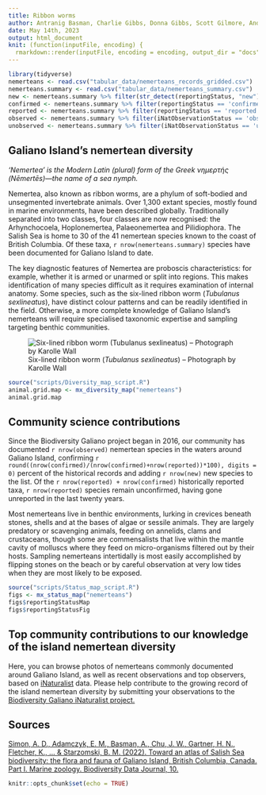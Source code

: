 ```yaml
---
title: Ribbon worms
author: Antranig Basman, Charlie Gibbs, Donna Gibbs, Scott Gilmore, Andy Lamb, Andrew Simon
date: May 14th, 2023
output: html_document
knit: (function(inputFile, encoding) {
  rmarkdown::render(inputFile, encoding = encoding, output_dir = "docs") })
---
```


```r
library(tidyverse)
nemerteans <- read.csv("tabular_data/nemerteans_records_gridded.csv")
nemerteans.summary <- read.csv("tabular_data/nemerteans_summary.csv")
new <- nemerteans.summary %>% filter(str_detect(reportingStatus, "new")) 
confirmed <- nemerteans.summary %>% filter(reportingStatus == 'confirmed') 
reported <- nemerteans.summary %>% filter(reportingStatus == 'reported') 
observed <- nemerteans.summary %>% filter(iNatObservationStatus == 'observed') 
unobserved <- nemerteans.summary %>% filter(iNatObservationStatus == 'unobserved') 
```

## Galiano Island's nemertean diversity

*‘Nemertea’ is the Modern Latin (plural) form of the Greek νημερτής (Nēmertēs)—the name of a sea nymph.*

Nemertea, also known as ribbon worms, are a phylum of soft-bodied and unsegmented invertebrate animals. Over 1,300 extant species, mostly found in marine environments, have been described globally. Traditionally separated into two classes, four classes are now recognised: the Arhynchocoela, Hoplonemertea, Palaeonemertea and Pilidiophora. The Salish Sea is home to 30 of the 41 nemertean species known to the coast of British Columbia. Of these taxa, `r nrow(nemerteans.summary)` species have been documented for Galiano Island to date.

The key diagnostic features of Nemertea are proboscis characteristics: for example, whether it is armed or unarmed or split into regions. This makes identification of many species difficult as it requires examination of internal anatomy. Some species, such as the six-lined ribbon worm (*Tubulanus sexlineatus*), have distinct colour patterns and can be readily identified in the field. Otherwise, a more complete knowledge of Galiano Island's nemerteans will require specialised taxonomic expertise and sampling targeting benthic communities.

![Six-lined ribbon worm (*Tubulanus sexlineatus*) – Photograph by Karolle Wall](media/Tubulanus_sexlineatus_Karolle_Wall.jpg)

```r
source("scripts/Diversity_map_script.R")
animal.grid.map <- mx_diversity_map("nemerteans")
animal.grid.map
```

## Community science contributions

Since the Biodiversity Galiano project began in 2016, our community has documented `r nrow(observed)` nemertean species in the waters around Galiano Island, confirming `r round((nrow(confirmed)/(nrow(confirmed)+nrow(reported))*100), digits = 0)` percent of the historical records and adding `r nrow(new)` new species to the list. Of the `r nrow(reported) + nrow(confirmed)` historically reported taxa, `r nrow(reported)` species remain unconfirmed, having gone unreported in the last twenty years.

Most nemerteans live in benthic environments, lurking in crevices beneath stones, shells and at the bases of algae or sessile animals. They are largely predatory or scavenging animals, feeding on annelids, clams and crustaceans, though some are commensalists that live within the mantle cavity of molluscs where they feed on micro-organisms filtered out by their hosts. Sampling nemerteans intertidally is most easily accomplished by flipping stones on the beach or by careful observation at very low tides when they are most likely to be exposed.

```r
source("scripts/Status_map_script.R")
figs <- mx_status_map("nemerteans")
figs$reportingStatusMap
figs$reportingStatusFig
```

## Top community contributions to our knowledge of the island nemertean diversity

Here, you can browse photos of nemerteans commonly documented around Galiano Island, as well as recent observations and top observers, based on [iNaturalist](http://inaturalist.org/) data. Please help contribute to the growing record of the island nemertean diversity by submitting your observations to the [Biodiversity Galiano iNaturalist project.](http://inaturalist.org/projects/biodiversity-galiano-island) 

<span class="mxcw-nonLeafletPane mxcw-paneName-TopContributions html-widget leaflet"></span>

## Sources

[Simon, A. D., Adamczyk, E. M., Basman, A., Chu, J. W., Gartner, H. N., Fletcher, K., ... & Starzomski, B. M. (2022). Toward an atlas of Salish Sea biodiversity: the flora and fauna of Galiano Island, British Columbia, Canada. Part I. Marine zoology. Biodiversity Data Journal, 10.](https://bdj.pensoft.net/article/76050/)

```r
knitr::opts_chunk$set(echo = TRUE)
```
